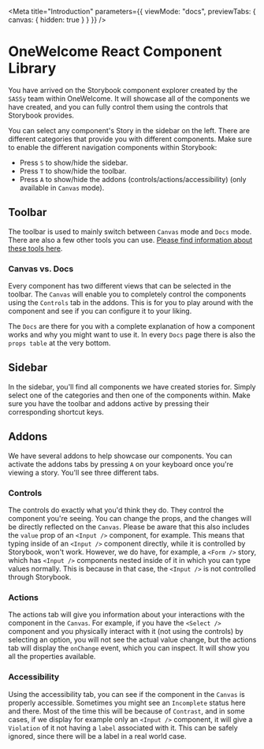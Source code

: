 
<Meta
  title="Introduction"
  parameters={{
    viewMode: "docs",
    previewTabs: {
      canvas: { hidden: true }
    }
  }}
/>

# OneWelcome React Component Library

You have arrived on the Storybook component explorer created by the `SASSy` team within OneWelcome. It will showcase all of the components
we have created, and you can fully control them using the controls that Storybook provides.

You can select any component's Story in the sidebar on the left. There are different categories that provide you with different components.
Make sure to enable the different navigation components within Storybook:

- Press `S` to show/hide the sidebar.
- Press `T` to show/hide the toolbar.
- Press `A` to show/hide the addons (controls/actions/accessibility) (only available in `Canvas` mode).

## Toolbar

The toolbar is used to mainly switch between `Canvas` mode and `Docs` mode. There are also a few other tools you can use.
[Please find information about these tools here](https://storybook.js.org/docs/react/get-started/browse-stories#toolbar).

### Canvas vs. Docs

Every component has two different views that can be selected in the toolbar. The `Canvas` will enable you to completely control the
components using the `Controls` tab in the addons. This is for you to play around with the component and see if you can configure it to
your liking.

The `Docs` are there for you with a complete explanation of how a component works and why you might want to use it. In every `Docs` page
there is also the `props table` at the very bottom.

## Sidebar

In the sidebar, you'll find all components we have created stories for. Simply select one of the categories and then one of the components
within. Make sure you have the toolbar and addons active by pressing their corresponding shortcut keys.

## Addons

We have several addons to help showcase our components. You can activate the addons tabs by pressing `A` on your keyboard once you're viewing a story.
You'll see three different tabs.

### Controls

The controls do exactly what you'd think they do. They control the component you're seeing. You can change the props, and the changes
will be directly reflected on the `Canvas`. Please be aware that this also includes the `value` prop of an `<Input />` component, for example.
This means that typing inside of an `<Input />` component directly, while it is controlled by Storybook, won't work. However, we do have, for example, a `<Form />` story, which has `<Input />` components nested inside of it in which you can type values normally. This is because
in that case, the `<Input />` is not controlled through Storybook.

### Actions

The actions tab will give you information about your interactions with the component in the `Canvas`. For example, if you have the `<Select />` component
and you physically interact with it (not using the controls) by selecting an option, you will not see the actual value change, but the actions
tab will display the `onChange` event, which you can inspect. It will show you all the properties available.

### Accessibility

Using the accessibility tab, you can see if the component in the `Canvas` is properly accessible. Sometimes you might see an `Incomplete` status
here and there. Most of the time this will be because of `Contrast`, and in some cases, if we display for example only an `<Input />` component, it will
give a `Violation` of it not having a `label` associated with it. This can be safely ignored, since there will be a label in a real world case.
